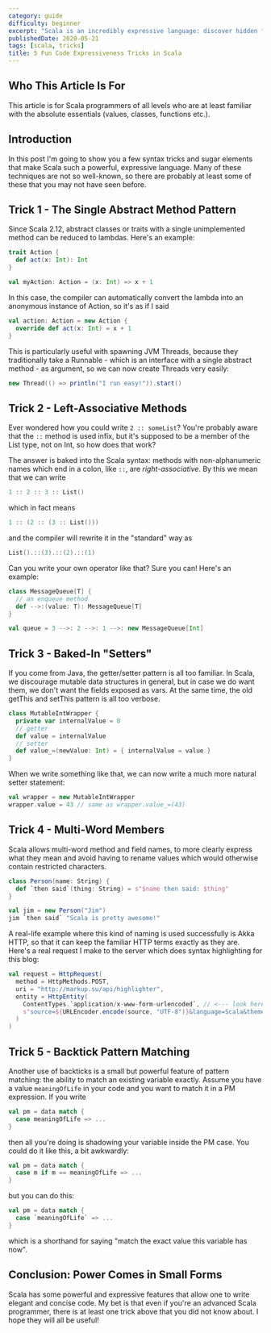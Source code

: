 ```yaml
---
category: guide
difficulty: beginner
excerpt: "Scala is an incredibly expressive language: discover hidden features that even experienced developers might miss!"
publishedDate: 2020-05-21
tags: [scala, tricks]
title: 5 Fun Code Expressiveness Tricks in Scala
---
```


## Who This Article Is For

This article is for Scala programmers of all levels who are at least familiar with the absolute essentials (values, classes, functions etc.).

## Introduction

In this post I'm going to show you a few syntax tricks and sugar elements that make Scala such a powerful, expressive language. Many of these techniques are not so well-known, so there are probably at least some of these that you may not have seen before.

## Trick 1 - The Single Abstract Method Pattern

Since Scala 2.12, abstract classes or traits with a single unimplemented method can be reduced to lambdas. Here's an example:

```scala
trait Action {
  def act(x: Int): Int
}

val myAction: Action = (x: Int) => x + 1
```

In this case, the compiler can automatically convert the lambda into an anonymous instance of Action, so it's as if I said

```scala
val action: Action = new Action {
  override def act(x: Int) = x + 1
}
```

This is particularly useful with spawning JVM Threads, because they traditionally take a Runnable - which is an interface with a single abstract method - as argument, so we can now create Threads very easily:

```scala
new Thread(() => println("I run easy!")).start()
```

## Trick 2 - Left-Associative Methods

Ever wondered how you could write `2 :: someList`? You're probably aware that the `::` method is used infix, but it's supposed to be a member of the List type, not on Int, so how does that work?

The answer is baked into the Scala syntax: methods with non-alphanumeric names which end in a colon, like `::`, are _right-associative_. By this we mean that we can write

```scala
1 :: 2 :: 3 :: List()
```

which in fact means

```scala
1 :: (2 :: (3 :: List()))
```

and the compiler will rewrite it in the "standard" way as

```scala
List().::(3).::(2).::(1)
```

Can you write your own operator like that? Sure you can! Here's an example:

```scala
class MessageQueue[T] {
  // an enqueue method
  def -->:(value: T): MessageQueue[T]
}

val queue = 3 -->: 2 -->: 1 -->: new MessageQueue[Int]
```

## Trick 3 - Baked-In "Setters"

If you come from Java, the getter/setter pattern is all too familiar. In Scala, we discourage mutable data structures in general, but in case we do want them, we don't want the fields exposed as vars. At the same time, the old getThis and setThis pattern is all too verbose.

```scala
class MutableIntWrapper {
  private var internalValue = 0
  // getter
  def value = internalValue
  // setter
  def value_=(newValue: Int) = { internalValue = value }
}
```

When we write something like that, we can now write a much more natural setter statement:

```scala
val wrapper = new MutableIntWrapper
wrapper.value = 43 // same as wrapper.value_=(43)
```

## Trick 4 - Multi-Word Members

Scala allows multi-word method and field names, to more clearly express what they mean and avoid having to rename values which would otherwise contain restricted characters.

```scala
class Person(name: String) {
  def `then said`(thing: String) = s"$name then said: $thing"
}

val jim = new Person("Jim")
jim `then said` "Scala is pretty awesome!"
```

A real-life example where this kind of naming is used successfully is Akka HTTP, so that it can keep the familiar HTTP terms exactly as they are. Here's a real request I make to the server which does syntax highlighting for this blog:

```scala
val request = HttpRequest(
  method = HttpMethods.POST,
  uri = "http://markup.su/api/highlighter",
  entity = HttpEntity(
    ContentTypes.`application/x-www-form-urlencoded`, // <--- look here
    s"source=${URLEncoder.encode(source, "UTF-8")}&language=Scala&theme=Sunburst"
  )
)
```

## Trick 5 - Backtick Pattern Matching

Another use of backticks is a small but powerful feature of pattern matching: the ability to match an existing variable exactly. Assume you have a value `meaningOfLife` in your code and you want to match it in a PM expression. If you write

```scala
val pm = data match {
  case meaningOfLife => ...
}
```

then all you're doing is shadowing your variable inside the PM case. You could do it like this, a bit awkwardly:

```scala
val pm = data match {
  case m if m == meaningOfLife => ...
}
```

but you can do this:

```scala
val pm = data match {
  case `meaningOfLife` => ...
}
```

which is a shorthand for saying "match the exact value this variable has now".

## Conclusion: Power Comes in Small Forms

Scala has some powerful and expressive features that allow one to write elegant and concise code. My bet is that even if you're an advanced Scala programmer, there is at least one trick above that you did not know about. I hope they will all be useful!
